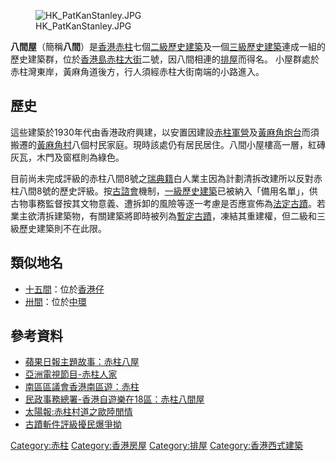 [[File:HK_PatKanStanley.JPG|thumb]]

'''八間屋'''（簡稱'''八間'''）是[[香港|香港]][[赤柱|赤柱]]七個[[二級歷史建築|二級歷史建築]]及一個[[三級歷史建築|三級歷史建築]]連成一組的歷史建築群，位於[[香港島|香港島]][[赤柱大街|赤柱大街]]二號，因八間相連的[[排屋|排屋]]而得名。 小屋群處於赤柱灣東岸，黃麻角道後方，行人須經赤柱大街南端的小路進入。

== 歷史 ==
這些建築於1930年代由香港政府興建，以安置因建設[[赤柱軍營|赤柱軍營]]及[[黃麻角炮台|黃麻角炮台]]而須搬遷的[[黃麻角村|黃麻角村]]八個村民家庭。現時該處仍有居民居住。八間小屋樓高一層，紅磚灰瓦，木門及窗框則為綠色。

目前尚未完成評級的赤柱八間8號之[[瑞典籍|瑞典籍]]白人業主因為計劃清拆改建所以反對赤柱八間8號的歷史評級。按[[古諮會|古諮會]]機制，[[一級歷史建築|一級歷史建築]]已被納入「備用名單」，供古物事務監督按其文物意義、遭拆卸的風險等逐一考慮是否應宣佈為[[法定古蹟|法定古蹟]]。若業主欲清拆建築物，有關建築將即時被列為[[暫定古蹟_(香港)|暫定古蹟]]，凍結其重建權，但二級和三級歷史建築則不在此限。

==類似地名==
*[[十五間|十五間]]：位於[[香港仔|香港仔]]
*[[卅間|卅間]]：位於[[中環|中環]]

==參考資料==
*[http://www1.hk.apple.nextmedia.com/template/apple/art_main.php?iss_id=20111112&sec_id=15307&art_id=15793228 蘋果日報主題故事：赤柱八屋 ]
*[http://www.youtube.com/watch?v=vVhpXzQJthc  亞洲電視節目-赤柱人家] {{Wayback|url=http://www.youtube.com/watch?v=vVhpXzQJthc |date=20150715110426 }}
*[https://web.archive.org/web/20120917165914/http://www.travelsouth.hk/tc/history-monuments/famous-sights-and-historical-monuments/stanley 南區區議會香港南區遊：赤柱]
*[http://www.gohk.gov.hk/chi/welcome/south_spots.html?spots=26 民政事務總署-香港自遊樂在18區：赤柱八間屋 ] {{Wayback|url=http://www.gohk.gov.hk/chi/welcome/south_spots.html?spots=26 |date=20190515235855 }}
*[http://the-sun.on.cc/cnt/finance/20130209/00436_034.html?pubdate=20130209 太陽報:赤柱村道之歐陸閒情] {{Wayback|url=http://the-sun.on.cc/cnt/finance/20130209/00436_034.html?pubdate=20130209 |date=20200315143656 }}
*[http://orientaldaily.on.cc/cnt/news/20090501/00196_001.html 古蹟斬件評級擾民爆爭拗 ] {{Wayback|url=http://orientaldaily.on.cc/cnt/news/20090501/00196_001.html |date=20160305033723 }}

{{香港二級歷史建築}}


[[Category:赤柱|Category:赤柱]]
[[Category:香港房屋|Category:香港房屋]]
[[Category:排屋|Category:排屋]]
[[Category:香港西式建築|Category:香港西式建築]]